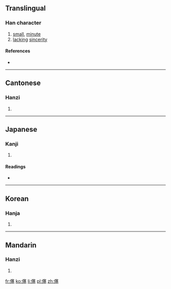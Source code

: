 ==Translingual==

===Han character===
{{Han char|rn=9|rad=人|as=13|sn=15|four=2321<sub>4</sub>|canj=人十廿土 (OJTG)|ids=⿰[[亻]][[塞]]}}

# [[small]], [[minute]]
# [[lacking]] [[sincerity]]

====References====
* {{Han ref|kx=0118.200|dkj=01171|dj=0251.040|hdz=10229.030|uh=50FF|ud=20735|bh=E4E6|bd=58598}}

----

==Cantonese==

===Hanzi===
{{yue-hanzi|jyut=[[si6]], [[zi6]]|y=si6, ji6}}

# {{defn|lang=yue|sort=人13}}

----

==Japanese==

===Kanji===
{{ja-kanji|grade=|rs=人13}}

# {{defn|lang=ja|sort=人13}}

====Readings====
* {{ja-readings|on=[[し]] (shi), [[さい]] (sai)|kun=[[うすい]] (usui), [[まことがない]] (makotoganai)}}

----

==Korean==

===Hanja===
{{ko-hanja|hangeul=사|rv=sa|mr=sa}}

# {{defn|lang=ko|sort=人13}}

----

==Mandarin==

===Hanzi===
{{cmn-hanzi|pin=[[sài]] ([[sai4]])|wg=sai<sup>4</sup>}}

# {{defn|lang=cmn|sort=人13}}

[[fr:僿]]
[[ko:僿]]
[[li:僿]]
[[pl:僿]]
[[zh:僿]]